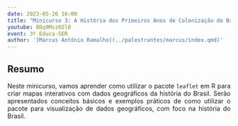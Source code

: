 ```yaml
---
date: 2023-05-26 16:00
title: "Minicurso 3: A História dos Primeiros Anos de Colonização do Brasil Contada Através de Mapas Interativos"
youtube: BDq9MszO2l0
event: 3º Educa-SER
author: '[Marcus Antônio Ramalho](../palestrantes/marcus/index.qmd)'
---
```


## Resumo

<div style="text-align: justify;"><p>Neste minicurso, vamos aprender como utilizar o pacote `leaflet` em R para criar mapas interativos com dados geográficos da história do Brasil. Serão apresentados conceitos básicos e exemplos práticos de como utilizar o pacote para visualização de dados geográficos, com foco na história do Brasil.</p></div>
